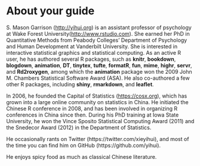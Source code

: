 # About your guide {-}

S. Mason Garrison (<http://yihui.org>) is an assistant professor of psychology at Wake Forest University(<http://www.rstudio.com>). She earned her PhD in Quantitative Methods from Peabody Colleges' Department of Psychology and Human Development at Vanderbilt University. She is interested in interactive statistical graphics and statistical computing. As an active R user, he has authored several R packages, such as **knitr**, **bookdown**, **blogdown**, **animation**, **DT**, **tinytex**, **tufte**, **formatR**, **fun**, **mime**, **highr**, **servr**, and **Rd2roxygen**, among which the **animation** package won the 2009 John M. Chambers Statistical Software Award (ASA). He also co-authored a few other R packages, including **shiny**, **rmarkdown**, and **leaflet**.

In 2006, he founded the Capital of Statistics (<https://cosx.org>), which has grown into a large online community on statistics in China. He initiated the Chinese R conference in 2008, and has been involved in organizing R conferences in China since then. During his PhD training at Iowa State University, he won the Vince Sposito Statistical Computing Award (2011) and the Snedecor Award (2012) in the Department of Statistics.

He occasionally rants on Twitter (https://twitter.com/xieyihui), and most of the time you can find him on GitHub (https://github.com/yihui).

He enjoys spicy food as much as classical Chinese literature.
